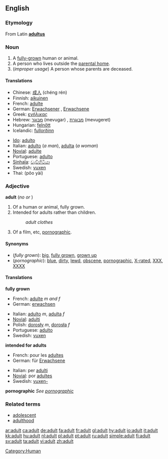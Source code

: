 ==English==

===Etymology===
From Latin '''[[adultus]]'''

===Noun===
{{en-noun}}

# A [[fully-grown]] human or animal.
# A person who lives outside the [[parental home]].
# (''improper usage'') A person whose parents are deceased.

====Translations====
{{top}}
*Chinese: [[成人]] (chéng rén)
*Finnish: [[aikuinen]]
*French: [[adulte]] {{mf}}
*German: [[Erwachsener]] {{m}}, [[Erwachsene]] {{f}}
*Greek: [[ενήλικας]]
*Hebrew: [[מבוגר]] (mevugar) {{m}}, [[מבוגרת]] (mevugeret) {{f}}
*Hungarian: [[felnőtt]]
*Icelandic: [[fullorðinn]] {{m}}
{{mid}}
*[[Ido]]: [[adulto]]
*Italian: [[adulto]] {{m}} (''a man''), [[adulta]] {{f}} (''a woman'')
*[[Novial]]: [[adulte]]
*Portuguese: [[adulto]]
*[[Sinhala]]: [[වැඩිහිටියා]] {{n}}
*Swedish: [[vuxen]]
*Thai: {{THchar|[[ผู้ใหญ่]]}} (pôo yài)
{{bottom}}

===Adjective===
'''adult''' (''no'' {{compar}} ''or'' {{superl}})

#Of a human or animal, fully grown.
#Intended for adults rather than children.
#:''adult clothes''
#Of a film, etc, [[pornographic]].

====Synonyms====
*(''fully grown''): [[big]], [[fully grown]], [[grown up]]
*(''pornographic''): [[blue]], [[dirty]], [[lewd]], [[obscene]], [[pornographic]], [[X-rated]], [[XXX]], [[XXXX]]

====Translations====

'''fully grown'''
{{top}}
*French: [[adulte]] ''m and f''
*German: [[erwachsen]]
{{mid}}
*Italian: [[adulto]] ''m'', [[adulta]] ''f''
*[[Novial]]: [[adulti]]
*Polish: [[dorosły]] ''m'', [[dorosła]] ''f''
*Portuguese: [[adulto]]
*Swedish: [[vuxen]]
{{bottom}}

'''intended for adults'''
{{top}}
*French: pour les [[adulte]]s
*German: für [[Erwachsene]]
{{mid}}
*Italian: per [[adulto|adulti]]
*[[Novial]]: por [[adultes]]
*Swedish: [[vuxen-]]
{{bottom}}

'''pornographic'''
''See [[pornographic]]''

===Related terms===
*[[adolescent]]
*[[adulthood]]

[[Category:Human]]

[[ar:adult]]
[[ca:adult]]
[[de:adult]]
[[fa:adult]]
[[fr:adult]]
[[gl:adult]]
[[hy:adult]]
[[io:adult]]
[[it:adult]]
[[kk:adult]]
[[hu:adult]]
[[nl:adult]]
[[pl:adult]]
[[pt:adult]]
[[ru:adult]]
[[simple:adult]]
[[fi:adult]]
[[sv:adult]]
[[ta:adult]]
[[vi:adult]]
[[zh:adult]]